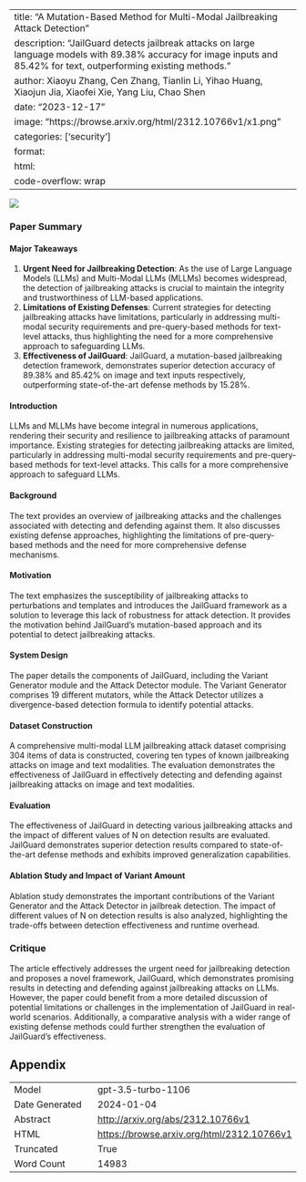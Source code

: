 
---
title: "A Mutation-Based Method for Multi-Modal Jailbreaking Attack Detection"
description: "JailGuard detects jailbreak attacks on large language models with 89.38% accuracy for image inputs and 85.42% for text, outperforming existing methods."
author: Xiaoyu Zhang, Cen Zhang, Tianlin Li, Yihao Huang, Xiaojun Jia, Xiaofei Xie, Yang Liu, Chao Shen
date: "2023-12-17"
image: "https://browse.arxiv.org/html/2312.10766v1/x1.png"
categories: ['security']
format:
  html:
    code-overflow: wrap
---

![](https://browse.arxiv.org/html/2312.10766v1/x1.png)

### Paper Summary

#### Major Takeaways
1. **Urgent Need for Jailbreaking Detection**: As the use of Large Language Models (LLMs) and Multi-Modal LLMs (MLLMs) becomes widespread, the detection of jailbreaking attacks is crucial to maintain the integrity and trustworthiness of LLM-based applications.
2. **Limitations of Existing Defenses**: Current strategies for detecting jailbreaking attacks have limitations, particularly in addressing multi-modal security requirements and pre-query-based methods for text-level attacks, thus highlighting the need for a more comprehensive approach to safeguarding LLMs.
3. **Effectiveness of JailGuard**: JailGuard, a mutation-based jailbreaking detection framework, demonstrates superior detection accuracy of 89.38% and 85.42% on image and text inputs respectively, outperforming state-of-the-art defense methods by 15.28%.

#### Introduction
LLMs and MLLMs have become integral in numerous applications, rendering their security and resilience to jailbreaking attacks of paramount importance. Existing strategies for detecting jailbreaking attacks are limited, particularly in addressing multi-modal security requirements and pre-query-based methods for text-level attacks. This calls for a more comprehensive approach to safeguard LLMs.

#### Background
The text provides an overview of jailbreaking attacks and the challenges associated with detecting and defending against them. It also discusses existing defense approaches, highlighting the limitations of pre-query-based methods and the need for more comprehensive defense mechanisms.

#### Motivation
The text emphasizes the susceptibility of jailbreaking attacks to perturbations and templates and introduces the JailGuard framework as a solution to leverage this lack of robustness for attack detection. It provides the motivation behind JailGuard's mutation-based approach and its potential to detect jailbreaking attacks.

#### System Design
The paper details the components of JailGuard, including the Variant Generator module and the Attack Detector module. The Variant Generator comprises 19 different mutators, while the Attack Detector utilizes a divergence-based detection formula to identify potential attacks.

#### Dataset Construction
A comprehensive multi-modal LLM jailbreaking attack dataset comprising 304 items of data is constructed, covering ten types of known jailbreaking attacks on image and text modalities. The evaluation demonstrates the effectiveness of JailGuard in effectively detecting and defending against jailbreaking attacks on image and text modalities.

#### Evaluation
The effectiveness of JailGuard in detecting various jailbreaking attacks and the impact of different values of N on detection results are evaluated. JailGuard demonstrates superior detection results compared to state-of-the-art defense methods and exhibits improved generalization capabilities.

#### Ablation Study and Impact of Variant Amount
Ablation study demonstrates the important contributions of the Variant Generator and the Attack Detector in jailbreak detection. The impact of different values of N on detection results is also analyzed, highlighting the trade-offs between detection effectiveness and runtime overhead.

### Critique
The article effectively addresses the urgent need for jailbreaking detection and proposes a novel framework, JailGuard, which demonstrates promising results in detecting and defending against jailbreaking attacks on LLMs. However, the paper could benefit from a more detailed discussion of potential limitations or challenges in the implementation of JailGuard in real-world scenarios. Additionally, a comparative analysis with a wider range of existing defense methods could further strengthen the evaluation of JailGuard's effectiveness.

## Appendix

|          |          |
|----------|----------|
| Model     | gpt-3.5-turbo-1106       |
| Date Generated     | 2024-01-04       |
| Abstract | [http://arxiv.org/abs/2312.10766v1](http://arxiv.org/abs/2312.10766v1)        |
| HTML     | [https://browse.arxiv.org/html/2312.10766v1](https://browse.arxiv.org/html/2312.10766v1)       |
| Truncated       | True       |
| Word Count       | 14983       |